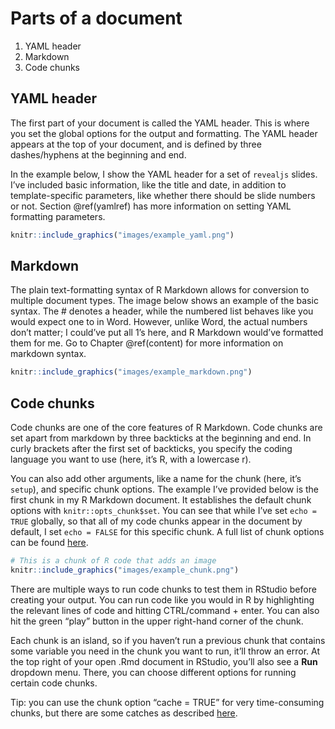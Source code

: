 # Parts of a document {#intro}

1. YAML header
2. Markdown
3. Code chunks

## YAML header

The first part of your document is called the YAML header. This is where you set the global options for the output and formatting. The YAML header appears at the top of your document, and is defined by three dashes/hyphens at the beginning and end.

In the example below, I show the YAML header for a set of `revealjs` slides. I've included basic information, like the title and date, in addition to template-specific parameters, like whether there should be slide numbers or not. Section \@ref(yamlref) has more information on setting YAML formatting parameters.

```r
knitr::include_graphics("images/example_yaml.png")
```

## Markdown {#markintro}

The plain text-formatting syntax of R Markdown allows for conversion to multiple document types. The image below shows an example of the basic syntax. The \# denotes a header, while the numbered list behaves like you would expect one to in Word. However, unlike Word, the actual numbers don't matter; I could've put all 1's here, and R Markdown would've formatted them for me. Go to Chapter \@ref(content) for more information on markdown syntax.

```r
knitr::include_graphics("images/example_markdown.png")
```

## Code chunks {#chunkex}

Code chunks are one of the core features of R Markdown. Code chunks are set apart from markdown by three backticks at the beginning and end. In curly brackets after the first set of backticks, you specify the coding language you want to use (here, it's R, with a lowercase r). 

You can also add other arguments, like a name for the chunk (here, it's `setup`), and specific chunk options. The example I've provided below is the first chunk in my R Markdown document. It establishes the default chunk options with `knitr::opts_chunk$set`. You can see that while I've set `echo = TRUE` globally, so that all of my code chunks appear in the document by default, I set `echo = FALSE` for this specific chunk. A full list of chunk options can be found [here](https://rstudio.com/wp-content/uploads/2015/03/rmarkdown-reference.pdf).

```r
# This is a chunk of R code that adds an image
knitr::include_graphics("images/example_chunk.png")
```

There are multiple ways to run code chunks to test them in RStudio before creating your output. You can run code like you would in R by highlighting the relevant lines of code and hitting CTRL/command + enter. You can also hit the green "play" button in the upper right-hand corner of the chunk. 

Each chunk is an island, so if you haven't run a previous chunk that contains some variable you need in the chunk you want to run, it'll throw an error. At the top right of your open .Rmd document in RStudio, you'll also see a **Run** dropdown menu. There, you can choose different options for running certain code chunks.

Tip: you can use the chunk option "cache = TRUE" for very time-consuming chunks, but there are some catches as described [here](https://bookdown.org/yihui/rmarkdown-cookbook/cache.html).